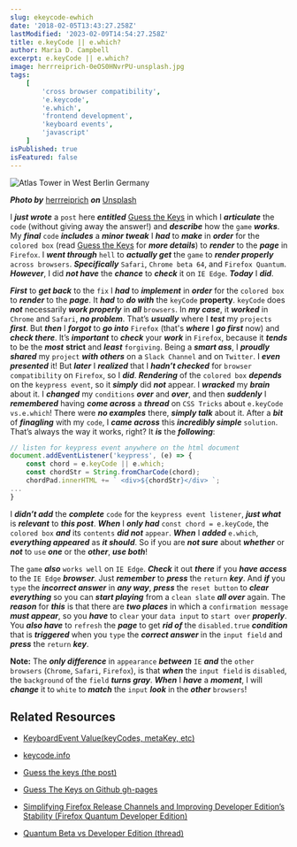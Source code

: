 ```yaml
---
slug: ekeycode-ewhich
date: '2018-02-05T13:43:27.258Z'
lastModified: '2023-02-09T14:54:27.258Z'
title: e.keyCode || e.which?
author: Maria D. Campbell
excerpt: e.keyCode || e.which?
image: herrreiprich-0eOS0HNvrPU-unsplash.jpg
tags:
    [ 
        'cross browser compatibility',
        'e.keycode',
        'e.which',
        'frontend development',
        'keyboard events',
        'javascript'
    ]
isPublished: true
isFeatured: false
---
```


![Atlas Tower in West Berlin Germany](herrreiprich-0eOS0HNvrPU-unsplash.jpg)

***Photo by*** [herrreiprich](https://unsplash.com/@herrreiprich) ***on*** [Unsplash](https://unsplash.com/photos/0eOS0HNvrPU)

I ***just wrote*** a `post` here ***entitled*** [Guess the Keys](/posts/guess-the-keys/) in which I ***articulate*** the `code` (without giving away the answer!) and ***describe*** how
the `game` ***works***. My ***final*** `code` ***includes*** a ***minor tweak*** I ***had*** to ***make*** in ***order*** for the `colored box` (read [Guess the Keys](/posts/guess-the-keys/) for ***more details***) to ***render*** to the ***page*** in `Firefox`. I ***went through*** `hell` to ***actually get*** the `game` to ***render properly*** `across browsers`. **_Specifically_** `Safari`, `Chrome beta 64`, and `Firefox Quantum`. ***However***, I did ***not have*** the ***chance*** to ***check*** it on `IE Edge`. ***Today*** I ***did***.

***First*** to ***get back*** to the `fix` I ***had*** to ***implement*** in ***order*** for the `colored box` to ***render*** to the ***page***. It ***had*** to ***do with*** the `keyCode` **property**. `keyCode` does ***not*** necessarily ***work properly*** in ***all*** `browsers`. In ***my case***, it ***worked*** in `Chrome` and `Safari`, ***no problem***. That’s ***usually*** where I ***test*** my `projects`
***first***. But ***then*** I ***forgot*** to ***go into*** `Firefox` (that's ***where*** I ***go first*** now) and ***check there***. It’s ***important*** to ***check*** your ***work*** in `Firefox`, because it ***tends*** to be the **_most_** **strict** and **_least_** `forgiving`. Being a ***smart ass***, I ***proudly shared*** my `project` ***with others*** on a `Slack Channel` and on `Twitter`. I ***even presented*** it! But ***later*** I **_realized_** that I ***hadn’t checked*** for `browser compatibility` on `Firefox`, so I ***did***. ***Rendering*** of the `colored box` ***depends*** on the `keypress event`, so it ***simply*** did ***not*** appear. I ***wracked*** my ***brain*** about it. I ***changed*** my `conditions` ***over*** and ***over***, and then ***suddenly*** I ***remembered*** having ***come across*** a **_thread_** on `CSS Tricks` about `e.keyCode vs.e.which`! There were ***no examples*** there, ***simply talk*** about it. After a ***bit*** of ***finagling*** with my `code`, I ***came across*** this ***incredibly simple*** `solution`. That’s always the way it works, right? It ***is*** the ***following***:

```js
// listen for keypress event anywhere on the html document
document.addEventListener('keypress', (e) => {
    const chord = e.keyCode || e.which;
    const chordStr = String.fromCharCode(chord);
    chordPad.innerHTML += ` <div>${chordStr}</div> `;
...
}
```

I ***didn’t add*** the ***complete*** `code` for the `keypress event listener`, ***just what*** is
***relevant*** to ***this post***. ***When*** I ***only had*** `const chord = e.keyCode`, the `colored box` ***and*** its `contents` ***did not*** `appear`. ***When*** I **_added_** `e.which`, ***everything appeared*** as ***it should***. So if you are ***not sure*** about ***whether*** or ***not*** to `use` ***one*** or the ***other***, ***use both***!

The `game` ***also*** `works well` on `IE Edge`. ***Check*** it out ***there*** if you ***have access*** to the `IE Edge` ***browser***. Just ***remember*** to **_press_** the `return` ***key***.
And ***if*** you `type` the ***incorrect answer*** in ***any way***, **_press_** the `reset button` to ***clear everything*** so you can ***start playing*** from a `clean slate`
***all over*** again. The ***reason*** for ***this*** is that there are ***two places*** in which a
`confirmation message` ***must appear***, so you ***have*** to `clear` your `data input` to `start over` ***properly***. You ***also have*** to `refresh` the ***page*** to get ***rid of*** the
`disabled.true` ***condition*** that is **_triggered_** when you `type` the ***correct answer*** in the `input field` and **_press_** the `return` ***key***.

**Note:** The ***only difference*** in `appearance` ***between*** `IE` ***and*** the `other browsers`
(`Chrome`, `Safari`, `Firefox`), is that ***when*** the `input field` is `disabled`, the
`background` of the `field` ***turns gray***. ***When*** I ***have*** a ***moment***, I will ***change*** it to `white` to ***match*** the `input` ***look*** in the ***other*** `browsers`!

## Related Resources

- [KeyboardEvent Value(keyCodes, metaKey, etc)](https://css-tricks.com/snippets/javascript/javascript-keycodes/)

- [keycode.info](http://keycode.info/)

- [Guess the keys (the post)](/blog/guess-the-keys/)

- [Guess The Keys on Github gh-pages](https://interglobalmedia.github.io/guess-the-keys/)

- [Simplifying Firefox Release Channels and Improving Developer Edition’s Stability (Firefox Quantum Developer Edition)](https://hacks.mozilla.org/2017/04/simplifying-firefox-release-channels/)

- [Quantum Beta vs Developer Edition (thread)](https://hacks.mozilla.org/2017/04/simplifying-firefox-release-channels/)

